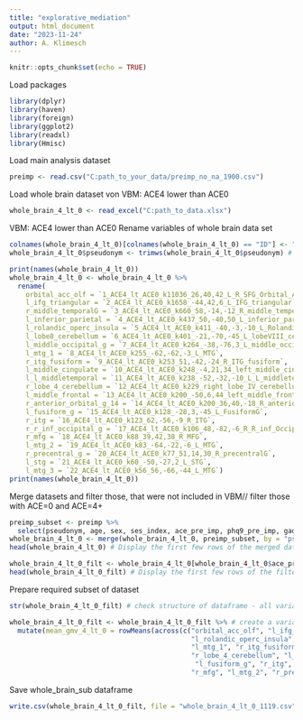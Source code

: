 ```yaml
---
title: "explorative_mediation"
output: html_document
date: "2023-11-24"
author: A. Klimesch
---
```


```r
knitr::opts_chunk$set(echo = TRUE)
```

Load packages
```r
library(dplyr)
library(haven)
library(foreign)
library(ggplot2)
library(readxl)
library(Hmisc)
```

Load main analysis dataset
```r
preimp <- read.csv("C:path_to_your_data/preimp_no_na_1900.csv")
```


Load whole brain dataset von VBM: ACE4 lower than ACE0
```r
whole_brain_4_lt_0 <- read_excel("C:path_to_data.xlsx")
```

VBM: ACE4 lower than ACE0
Rename variables of whole brain data set 
```r
colnames(whole_brain_4_lt_0)[colnames(whole_brain_4_lt_0) == "ID"] <- "pseudonym"
whole_brain_4_lt_0$pseudonym <- trimws(whole_brain_4_lt_0$pseudonym) # remove spaces from pseudonym variable

print(names(whole_brain_4_lt_0))
whole_brain_4_lt_0 <- whole_brain_4_lt_0 %>%
  rename(
    orbital_acc_olf = `1_ACE4_lt_ACE0_k11036_26,40,42_L_R_SFG_Orbital_ACC_OLF`,
    l_ifg_triangular = `2_ACE4_lt_ACE0_k1658_-44,42,6_L_IFG_triangular`,
    r_middle_temporalG = `3_ACE4_lt_ACE0_k660_58,-14,-12_R_middle_temporalG`,
    l_inferior_parietal = `4_ACE4_lt_ACE0_k437_50,-40,50_L_inferior_parietal`,
    l_rolandic_operc_insula = `5_ACE4_lt_ACE0_k411_-40,-3,-10_L_Rolandic_Operc_Insula`,
    l_lobe8_cerebellum = `6_ACE4_lt_ACE0_k401_-21,-70,-45_L_lobeVIII_cerebellum`,
    l_middle_occipital_g = `7_ACE4_lt_ACE0_k264_-38,-76,3_L_middle_occipitalG`,
    l_mtg_1 = `8_ACE4_lt_ACE0_k255_-62,-62,-3_L_MTG`,
    r_itg_fusiform = `9_ACE4_lt_ACE0_k253_51,-42,-24_R_ITG_fusiform`,
    l_middle_cingulate = `10_ACE4_lt_ACE0_k248_-4,21,34_left_middle_cingulate`,
    l_l_middletemporal = `11_ACE4_lt_ACE0_k238_-52,-32,-10_L_L_middletemporal`,
    r_lobe_4_cerebellum = `12_ACE4_lt_ACE0_k229_right_lobe_IV_cerebellum`,
    l_middle_frontal = `13_ACE4_lt_ACE0_k200_-50,6,44_left_middle_frontal`,
    r_anterior_orbital_g_14 = `14_ACE4_lt_ACE0_k200_36,40,-18_R_anterior_orbitalG`,
    l_fusiform_g = `15_ACE4_lt_ACE0_k128_-28,3,-45_L_FusiformG`,
    r_itg = `16_ACE4_lt_ACE0_k123_62,-56,-9_R_ITG`,
    r_r_inf_occipital_g = `17_ACE4_lt_ACE0_k106_48,-82,-6_R_R_inf_OccipitalG`,
    r_mfg = `18_ACE4_lt_ACE0_k88_39,42,38_R_MFG`,
    l_mtg_2 = `19_ACE4_lt_ACE0_k83_-64,-22,-6_L_MTG`,
    r_precentral_g = `20_ACE4_lt_ACE0_k77_51,14,30_R_precentralG`,
    l_stg = `21_ACE4_lt_ACE0_k60_-50,-27,2_L_STG`,
    l_mtg_3 = `22_ACE4_lt_ACE0_k56_56,-66,-44_L_MTG`)
print(names(whole_brain_4_lt_0))
```

Merge datasets and filter those, that were not included in VBM// filter those with ACE=0 and ACE=4+
```r
preimp_subset <- preimp %>% 
  select(pseudonym, age, sex, ses_index, ace_pre_imp, phq9_pre_imp, gad7_pre_imp, ace_pre_imp_ord_4, cat12_tiv) # select those variables that should be included in new df
whole_brain_4_lt_0 <- merge(whole_brain_4_lt_0, preimp_subset, by = "pseudonym", all = TRUE) # Merge the dataframes using the subset
head(whole_brain_4_lt_0) # Display the first few rows of the merged dataframe to confirm changes

whole_brain_4_lt_0_filt <- whole_brain_4_lt_0[whole_brain_4_lt_0$ace_pre_imp_ord_4 %in% c(0, 4), ] # Remove rows where ace_pre_imp_ord_4 is not 0 or 4
head(whole_brain_4_lt_0_filt) # Display the first few rows of the filtered dataframe to confirm changes
```

Prepare required subset of dataset
```r
str(whole_brain_4_lt_0_filt) # check structure of dataframe - all variables numeric 

whole_brain_4_lt_0_filt <- whole_brain_4_lt_0_filt %>% # create a variable with the mean gmv of the given variables
  mutate(mean_gmv_4_lt_0 = rowMeans(across(c("orbital_acc_olf", "l_ifg_triangular", "r_middle_temporalG", "l_inferior_parietal",
                                             "l_rolandic_operc_insula", "l_lobe8_cerebellum", "l_middle_occipital_g", 
                                             "l_mtg_1", "r_itg_fusiform", "l_middle_cingulate", "l_l_middletemporal", 
                                             "r_lobe_4_cerebellum", "l_middle_frontal", "r_anterior_orbital_g_14", 
                                              "l_fusiform_g", "r_itg", "r_r_inf_occipital_g", 
                                             "r_mfg", "l_mtg_2", "r_precentral_g", "l_stg", "l_mtg_3")), na.rm = TRUE))
```

Save whole_brain_sub dataframe
```r
write.csv(whole_brain_4_lt_0_filt, file = "whole_brain_4_lt_0_1119.csv", row.names = FALSE)
```
